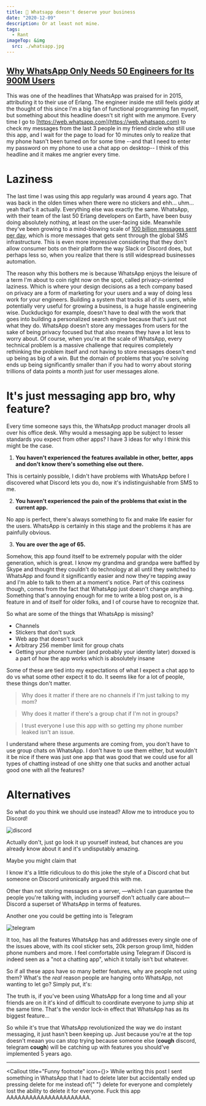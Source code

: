 ```yaml
---
title: 💬 Whatsapp doesn't deserve your business
date: "2020-12-09"
description: Or at least not mine.
tags:
  - Rant
imageTop: &img
  src: ./whatsapp.jpg
---
```


<h2>
  <a
    href="https://www.wired.com/2015/09/whatsapp-serves-900-million-users-50-engineers/"
    target="_blank"
    rel="noopener external"
  >
    Why WhatsApp Only Needs 50 Engineers for Its 900M Users
  </a>
</h2>

This was one of the headlines that WhatsApp was praised for in 2015, attributing it to their use of Erlang. The engineer inside me still feels giddy at the thought of this since I'm a big fan of functional programming fan myself, but something about this headline doesn't sit right with me anymore. Every time I go to [https://web.whatsapp.com](https://web.whatsapp.com) to check my messages from the last 3 people in my friend circle who still use this app, and I wait for the page to load for 10 minutes only to realize that my phone hasn't been turned on for some time --and that I need to enter my password on my phone to use a chat app on desktop-- I think of this headline and it makes me angrier every time.

# Laziness

The last time I was using this app regularly was around 4 years ago. That was back in the olden times when there were no stickers and ehh... uhm... yeah that's it actually. Everything else was exactly the same. WhatsApp, with their team of the last 50 Erlang developers on Earth, have been busy doing absolutely nothing, at least on the user-facing side. Meanwhile they've been growing to a mind-blowing scale of [100 billion messages sent per day](https://techcrunch.com/2020/10/29/whatsapp-is-now-delivering-roughly-100-billion-messages-a-day/), which is more messages that gets sent through the global SMS infrastructure. This is even more impressive considering that they don't allow consumer bots on their platform the way Slack or Discord does, but perhaps less so, when you realize that there is still widespread businesses automation.

The reason why this bothers me is because WhatsApp enjoys the leisure of a term I'm about to coin right now on the spot, called privacy-oriented laziness. Which is where your design decisions as a tech company based on privacy are a form of marketing for your users and a way of doing less work for your engineers. Building a system that tracks all of its users, while potentially very useful for growing a business, is a huge hassle engineering wise. Duckduckgo for example, doesn't have to deal with the work that goes into building a personalized search engine because that's just not what they do. WhatsApp doesn't store any messages from users for the sake of being privacy focused but that also means they have a lot less to worry about. Of course, when you're at the scale of WhatsApp, every technical problem is a massive challenge that requires completely rethinking the problem itself and not having to store messages doesn't end up being as big of a win. But the domain of problems that you're solving ends up being significantly smaller than if you had to worry about storing trillions of data points a month just for user messages alone.


<DiscordMessageContainer>
  <DiscordMessage
    message="Hey man, why does a chat program need features? Isn't it enough for it to just allow you to chat with people?"
    username="Definitely Not a Facebook Employee"
    roleColor="pink.700"
    date="Today at 5:05 AM"
    avatar={Wa}
    reactions={[
      {
        image: NodReaction,
        reactCount: 12,
        reacted: false,
        name: ":anodprobably:",
      },
    ]}
  />
  <DiscordMessage
    message="If I can chat on it, it's good bro."
    username="Boomer"
    roleColor="orange.700"
    date="Today at 5:10 AM"
    avatar={Boomer}
  />
  <DiscordMessage
    message="But there are so many problems with it, shouldn't you expect an app to be good and improving?"
    username="Xetera"
    roleColor="pink.600"
    date="Today at 5:12 AM"
    reactions={[
      { image: Downvote, reactCount: 35, name: ":no:" },
      { image: Angery, reactCount: 27, name: ":angery:" },
    ]}
    avatar={Xetera}
  />
  <DiscordMessage
    message="That's the most ridiculous thing I've ever heard."
    username="Definitely Not a Facebook Employee"
    roleColor="pink.700"
    date="Today at 5:13 AM"
    avatar={Wa}
    reactions={[{ image: Uhuh, reactCount: 0, reacted: true, name: ":uhuh:" }]}
  />
</DiscordMessageContainer>

# It's just messaging app bro, why feature?

Every time someone says this, the WhatsApp product manager drools all over his office desk. Why would a messaging app be subject
to lesser standards you expect from other apps? I have 3 ideas for why I think this
might be the case.

1. **You haven't experienced the features available in other, better, apps and don't know there's something else out there.**

This is certainly
possible, I didn't have problems with WhatsApp before I discovered what Discord lets
you do, now it's indistinguishable from SMS to me.

2. **You haven't experienced the pain of the problems that exist in the current app.**

No app is perfect, there's
always something to fix and make life easier for the users. WhatsApp is certainly
in this stage and the problems it has are painfully obvious.

3. **You are over the age of 65.**

Somehow, this app found itself to be extremely popular with the older generation, which is great. I know my grandma and grandpa were baffled by Skype and thought they couldn't do technology at all until they switched to WhatsApp and found it significantly easier and now they're tapping away and I'm able to talk to them at a moment's notice. Part of this coziness though, comes from the fact that WhatsApp just doesn't change anything. Something that's annoying enough for me to write a blog post on, is a feature in and of itself for older folks, and I of course have to recognize that.

So what are some of the things that WhatsApp is missing?

- Channels
- Stickers that don't suck
- Web app that doesn't suck
- Arbitrary 256 member limit for group chats
- Getting your phone number (and probably your identity later) doxxed is a part of how the app works which is absolutely insane

Some of these are tied into my expectations of what I expect a chat app to do vs what some other expect it to do. It seems like for a lot of people, these things don't matter.

> Why does it matter if there are no channels if I'm just talking to my mom?

> Why does it matter if there's a group chat if I'm not in groups?

> I trust everyone I use this app with so getting my phone number leaked isn't an issue.

I understand where these arguments are coming from, you don't have to use group chats on WhatsApp. I don't have to use them either, but wouldn't it be nice if there was just one app that was good that we could use for all types of chatting instead of one shitty one that sucks and another actual good one with all the features?

# Alternatives

So what do you think we should use instead? Allow me to introduce you to Discord!

![discord](./discord.png)

Actually don't, just go look it up yourself instead, but chances are you already know about it and it's undisputably amazing.

Maybe you might claim that


<DiscordMessage
  p={4}
  borderRadius="md"
  message="Yeah but like these apps don't really do the same thing, Discord isn't a chatting app."
  username="My last 2 brain cells"
  roleColor="green.300"
  date="Today at 9:51 AM"
  avatar={WeSmart}
/>

<Text mb={4} fontSize="sm" color="text.400">
  I know it's a little ridiculous to do this joke the style of a Discord chat
  but someone on Discord unironically argued this with me.
</Text>

Other than not storing messages on a server, —which I can guarantee the people you're talking with, including yourself don't actually care about— Discord a superset of WhatsApp in terms of features.

Another one you could be getting into is Telegram

![telegram](./telegram_logo.jpg)

It too, has all the features WhatsApp has and addresses every single one of the issues above, with its cool sticker sets, 20k person group limit, hidden phone numbers and more. I feel comfortable using Telegram if Discord is indeed seen as a "not a chatting app", which it totally isn't but whatever.

So if all these apps have so many better features, why are people not using them? What's the _real_ reason people are hanging onto WhatsApp, not wanting to let go? Simply put, it's:

<WhatsappContainer>
  <WhatsappMessage
    color="rgb(120, 159, 115)"
    time="9:18 AM"
    messages={["Hey Discord is really cool you guys", "You wanna switch?"]}
  />
  <WhatsappMessage
    wrapFirst
    username="Billy"
    other={true}
    number="+1 (234) 567-8910"
    color="rgb(230, 159, 115)"
    time="9:21 AM"
    messages={[
      "Man it's just like",
      "...",
      "I'm already using whatsapp",
      "and so are all my other friends",
      ".......",
      "fuck off",
    ]}
  />
  <WhatsappMessage
    wrapFirst
    username="John"
    other={true}
    number="+42 (069) 1337-420"
    color="#bd88eb"
    time="9:23 AM"
    messages={["Lmaooo", "Yeah dude we're not switching to Discord"]}
  />
</WhatsappContainer>

The truth is, if you've been using WhatsApp for a long time and all your friends are on it it's kind of difficult to coordinate everyone to jump ship at the same time. That's the vendor lock-in effect that WhatsApp has as its biggest feature...

So while it's true that WhatsApp revolutionized the way we do instant messaging, it just hasn't been keeping up. Just because you're at the top doesn't meaan you can stop trying because someone else (**cough** discord, telegram **cough**) will be catching up with features you should've implemented 5 years ago.

<Hr mb={6} />


<Callout title="Funny footnote" icon={<RiChat1Fill />}>
  <Text color="text.300">
    While writing this post I sent something in WhatsApp that I had to delete
    later but accidentally ended up pressing <T>delete for me</T> instead of{" "}
    <T>delete for everyone</T> and completely lost the ability to delete it for
    everyone. Fuck this app AAAAAAAAAAAAAAAAAAAAAA.
  </Text>
</Callout>
